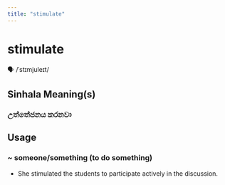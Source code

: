 ```yaml
---
title: "stimulate"
---
```


# stimulate

🗣️ /ˈstɪmjuleɪt/

## Sinhala Meaning(s)

### උත්තේජනය කරනවා

## Usage

### ~ someone/something (to do something)

- She stimulated the students to participate actively in the discussion.

